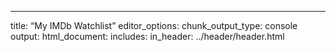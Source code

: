 ---
title: "My IMDb Watchlist"
editor_options: 
  chunk_output_type: console
output:
  html_document:
    includes:
      in_header: ../header/header.html